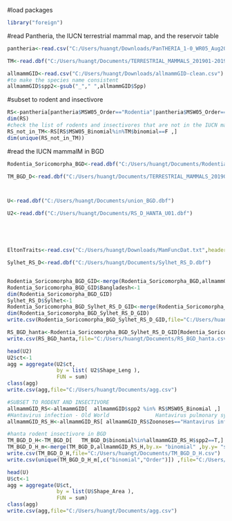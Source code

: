 
#load packages
```{r}
library("foreign")
```

#read Pantheria, the IUCN terrestrial mammal map, and the reservoir table
```{r}
pantheria<-read.csv("C:/Users/huangt/Downloads/PanTHERIA_1-0_WR05_Aug2008.txt",header=T,sep="\t")

TM<-read.dbf("C:/Users/huangt/Documents/TERRESTRIAL_MAMMALS_201901-20190604T200611Z-001/TERRESTRIAL_MAMMALS_201901/TERRESTRIAL_MAMMALS.dbf")

allmammGID<-read.csv("C:/Users/huangt/Downloads/allmammGID-clean.csv")
#to make the species name consistent
allmammGID$spp2<-gsub("_"," ",allmammGID$Spp)

```

#subset to rodent and insectivore
```{r}
RS<-pantheria[pantheria$MSW05_Order=="Rodentia"|pantheria$MSW05_Order=="Soricomorpha" ,]
dim(RS)
#check the list of rodents and insectivores that are not in the IUCN map
RS_not_in_TM<-RS[RS$MSW05_Binomial%in%TM$binomial==F ,]
dim(unique(RS_not_in_TM))
```


#read the IUCN mammalM in BGD
```{r}

Rodentia_Soricomorpha_BGD<-read.dbf("C:/Users/huangt/Documents/Rodentia_Soricomorpha_BGD.dbf")

TM_BGD_D<-read.dbf("C:/Users/huangt/Documents/TERRESTRIAL_MAMMALS_201901-20190604T200611Z-001/TERRESTRIAL_MAMMALS_201901/TM_BGD_D.dbf")



U<-read.dbf("C:/Users/huangt/Documents/union_BGD.dbf")

U2<-read.dbf("C:/Users/huangt/Documents/RS_D_HANTA_U01.dbf")





EltonTraits<-read.csv("C:/Users/huangt/Downloads/MamFuncDat.txt",header=T,sep="\t")

Sylhet_RS_D<-read.dbf("C:/Users/huangt/Documents/Sylhet_RS_D.dbf")

```

```{r}

```


```{r}
Rodentia_Soricomorpha_BGD_GID<-merge(Rodentia_Soricomorpha_BGD,allmammGID[,c("Label","Order", "Zoonoses","spp2")], by.x="MSW05_Bino", by.y= "spp2" )
Rodentia_Soricomorpha_BGD_GID$Bangladesh<-1
dim(Rodentia_Soricomorpha_BGD_GID)
Sylhet_RS_D$Sylhet<-1
Rodentia_Soricomorpha_BGD_Sylhet_RS_D_GID<-merge(Rodentia_Soricomorpha_BGD_GID,Sylhet_RS_D, by.x= "MSW05_Bino" , by.y=  "MSW05_Bino",all=T)
dim(Rodentia_Soricomorpha_BGD_Sylhet_RS_D_GID)
write.csv(Rodentia_Soricomorpha_BGD_Sylhet_RS_D_GID,file="C:/Users/huangt/Documents/Rodentia_Soricomorpha_BGD_Sylhet_GID.csv")
```

```{r}
RS_BGD_hanta<-Rodentia_Soricomorpha_BGD_Sylhet_RS_D_GID[Rodentia_Soricomorpha_BGD_Sylhet_RS_D_GID$Zoonoses=="Hantavirus infection - Old World"|Rodentia_Soricomorpha_BGD_Sylhet_RS_D_GID$Zoonoses== "Hantavirus pulmonary syndrome",]
write.csv(RS_BGD_hanta,file="C:/Users/huangt/Documents/RS_BGD_hanta.csv")

```

```{r}
head(U2)
U2$ct<-1
agg = aggregate(U2$ct,
                by = list( U2$Shape_Leng ),
                FUN = sum)
class(agg)
write.csv(agg,file="C:/Users/huangt/Documents/agg.csv")
```




```{r}
#SUBSET TO RODENT AND INSECTIVORE
allmammGID_RS<-allmammGID[  allmammGID$spp2 %in% RS$MSW05_Binomial ,]
#Hantavirus infection - Old World               Hantavirus pulmonary syndrome 
allmammGID_RS_H<-allmammGID_RS[ allmammGID_RS$Zoonoses=="Hantavirus infection - Old World"|allmammGID_RS$Zoonoses=="Hantavirus pulmonary syndrome" ,]

```

<!-- ```{r} -->
<!-- allmammGID_RS_H[ allmammGID_RS_H$spp2%in%TM$binomial==F ,] -->
<!-- #Oryzomys angouya IS NOT IN BGD -->
<!-- TM_BGD_D[ TM_BGD_D$binomial%in%allmammGID_RS_H$spp2==F ,] -->

<!-- ``` -->

```{r}
#hanta rodent insectivore in BGD
TM_BGD_D_H<-TM_BGD_D[   TM_BGD_D$binomial%in%allmammGID_RS_H$spp2==T,]
TM_BGD_D_H_m<-merge(TM_BGD_D,allmammGID_RS_H,by.x= "binomial" ,by.y= "spp2"  )
write.csv(TM_BGD_D_H,file="C:/Users/huangt/Documents/TM_BGD_D_H.csv")
write.csv(unique(TM_BGD_D_H_m[,c("binomial","Order")]) ,file="C:/Users/huangt/Documents/TM_BGD_D_H_mu.csv")
```

```{r}
head(U)
U$ct<-1
agg = aggregate(U$ct,
                by = list(U$Shape_Area ),
                FUN = sum)
class(agg)
write.csv(agg,file="C:/Users/huangt/Documents/agg.csv")
```








